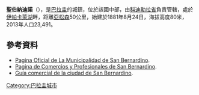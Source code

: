 {{Coord|25|18|38|S|57|17|46|W|display=title}}

'''聖伯納迪諾'''（{{lang-es|San Bernardino}}），是[[巴拉圭|巴拉圭]]的城鎮，位於該國中部，由[[科迪勒拉省_(巴拉圭)|科迪勒拉省]]負責管轄，處於[[伊帕卡萊湖|伊帕卡萊湖]]畔，距離[[亞松森|亞松森]]50公里，始建於1881年8月24日，海拔高度80米，2013年人口23,491。

==參考資料==
* [http://www.sanbernardino.gov.py/ Pagina Oficial de La Municipalidad de San Bernardino ].
* [https://web.archive.org/web/20150530121906/http://sanbernardino.gov.py/sanber365/ Pagina de Comercios y Profesionales de San Bernardino ].
* [https://web.archive.org/web/20150530235919/http://www.paraguayentumano.com/ciudad/san-bernardino/ Guía comercial de la ciudad de San Bernardino ].

{{Authority control}}
{{Paraguay-geo-stub}}
[[Category:巴拉圭城市|Category:巴拉圭城市]]